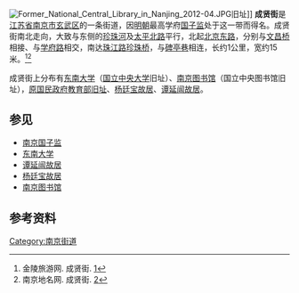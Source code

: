 {{Dablink|本条目为南京成贤街，关于北京成贤街请见[[国子监街|国子监街]]。}}
[[File:Former_National_Central_Library_in_Nanjing_2012-04.JPG|thumb]]旧址]]
'''成贤街'''是[[江苏省|江苏省]][[南京市|南京市]][[玄武区|玄武区]]的一条街道，因[[明朝|明朝]]最高学府[[南京国子监|国子监]]处于这一带而得名。成贤街南北走向，大致与东侧的[[珍珠河|珍珠河]]及[[太平北路|太平北路]]平行，北起[[北京东路_(南京)|北京东路]]，分别与[[文昌桥|文昌桥]]相接、与[[学府路_(南京)|学府路]]相交，南达[[珠江路|珠江路]][[珍珠桥|珍珠桥]]，与[[碑亭巷|碑亭巷]]相连，长约1公里，宽约15米。<ref>金陵旅游网. 成贤街. [http://njdm.nj.gov.cn/cps/site/njtour/tour2005/whnj3-mb_a200511175163.htm]{{dead link|date=2018年3月 |bot=InternetArchiveBot |fix-attempted=yes }}</ref><ref>南京地名网. 成贤街. [http://mzzj.nj.gov.cn/cps/site/njdm/dmwh-mb_a20050622369.htm]{{dead link|date=2018年3月 |bot=InternetArchiveBot |fix-attempted=yes }}</ref> 

成贤街上分布有[[东南大学|东南大学]]（[[国立中央大学_(南京)|国立中央大学]]旧址）、[[南京图书馆|南京图书馆]]（国立中央图书馆旧址），[[原国民政府教育部旧址|原国民政府教育部旧址]]、[[杨廷宝故居|杨廷宝故居]]、[[谭延闿故居_(南京)|谭延闿故居]]。

==参见==
* [[南京国子监|南京国子监]]
* [[东南大学|东南大学]]
* [[谭延闿故居_(南京)|谭延闿故居]]
* [[杨廷宝故居|杨廷宝故居]]
* [[南京图书馆|南京图书馆]]

==参考资料==
{{reflist}}

[[Category:南京街道|Category:南京街道]]
